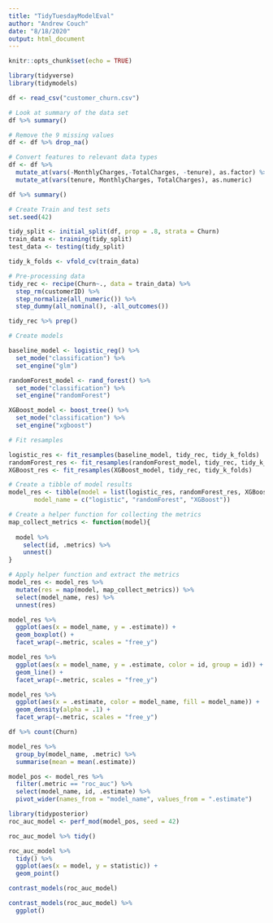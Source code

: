 ```yaml
---
title: "TidyTuesdayModelEval"
author: "Andrew Couch"
date: "8/18/2020"
output: html_document
---
```


```r
knitr::opts_chunk$set(echo = TRUE)
```

```r
library(tidyverse)
library(tidymodels)

df <- read_csv("customer_churn.csv")
```

```r
# Look at summary of the data set 
df %>% summary()

# Remove the 9 missing values 
df <- df %>% drop_na()
```




```r
# Convert features to relevant data types 
df <- df %>% 
  mutate_at(vars(-MonthlyCharges,-TotalCharges, -tenure), as.factor) %>%
  mutate_at(vars(tenure, MonthlyCharges, TotalCharges), as.numeric)

df %>% summary()
```

```r
# Create Train and test sets
set.seed(42)

tidy_split <- initial_split(df, prop = .8, strata = Churn)
train_data <- training(tidy_split)
test_data <- testing(tidy_split)

tidy_k_folds <- vfold_cv(train_data)

```



```r
# Pre-processing data 
tidy_rec <- recipe(Churn~., data = train_data) %>% 
  step_rm(customerID) %>% 
  step_normalize(all_numeric()) %>% 
  step_dummy(all_nominal(), -all_outcomes())

tidy_rec %>% prep()

```


```r
# Create models 

baseline_model <- logistic_reg() %>% 
  set_mode("classification") %>% 
  set_engine("glm")

randomForest_model <- rand_forest() %>% 
  set_mode("classification") %>% 
  set_engine("randomForest")

XGBoost_model <- boost_tree() %>% 
  set_mode("classification") %>% 
  set_engine("xgboost")

```



```r
# Fit resamples

logistic_res <- fit_resamples(baseline_model, tidy_rec, tidy_k_folds)
randomForest_res <- fit_resamples(randomForest_model, tidy_rec, tidy_k_folds)
XGBoost_res <- fit_resamples(XGBoost_model, tidy_rec, tidy_k_folds)


```


```r
# Create a tibble of model results 
model_res <- tibble(model = list(logistic_res, randomForest_res, XGBoost_res),
       model_name = c("logistic", "randomForest", "XGBoost"))

# Create a helper function for collecting the metrics 
map_collect_metrics <- function(model){
  
  model %>% 
    select(id, .metrics) %>% 
    unnest()
}

# Apply helper function and extract the metrics 
model_res <- model_res %>% 
  mutate(res = map(model, map_collect_metrics)) %>% 
  select(model_name, res) %>% 
  unnest(res)
```

```r
model_res %>% 
  ggplot(aes(x = model_name, y = .estimate)) + 
  geom_boxplot() + 
  facet_wrap(~.metric, scales = "free_y")
```

```r
model_res %>% 
  ggplot(aes(x = model_name, y = .estimate, color = id, group = id)) + 
  geom_line() + 
  facet_wrap(~.metric, scales = "free_y")
```

```r
model_res %>% 
  ggplot(aes(x = .estimate, color = model_name, fill = model_name)) + 
  geom_density(alpha = .1) + 
  facet_wrap(~.metric, scales = "free_y")
```

```r
df %>% count(Churn)
```

```r
model_res %>% 
  group_by(model_name, .metric) %>% 
  summarise(mean = mean(.estimate))
```
```r
model_pos <- model_res %>% 
  filter(.metric == "roc_auc") %>% 
  select(model_name, id, .estimate) %>% 
  pivot_wider(names_from = "model_name", values_from = ".estimate")
```

```r
library(tidyposterior)
roc_auc_model <- perf_mod(model_pos, seed = 42)
```

```r
roc_auc_model %>% tidy()
```
```r
roc_auc_model %>% 
  tidy() %>% 
  ggplot(aes(x = model, y = statistic)) + 
  geom_point()
```


```r
contrast_models(roc_auc_model)
```
```r
contrast_models(roc_auc_model) %>% 
  ggplot()
```















